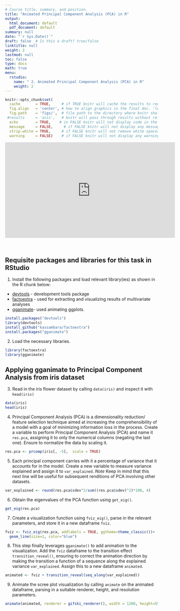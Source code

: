 ```yaml
---
# Course title, summary, and position.
title: "Animated Principal Component Analysis (PCA) in R"
output:
  html_document: default
  pdf_document: default
summary: null
date: "`r Sys.Date()`"
draft: false  # Is this a draft? true/false
linktitle: null
weight: 2
lastmod: null
toc: false
type: docs
math: true
menu:
  rstudio:
    name: " 2. Animated Principal Component Analysis (PCA) in R"
    weight: 2
---
```


```r
knitr::opts_chunk$set(
  cache       = TRUE,     # if TRUE knitr will cache the results to reuse in future knits
  fig.align   = 'center', # how to align graphics in the final doc. 'left', 'right', 'center'
  fig.path    = 'figs/',  # file path to the directory where knitr shall store the graphics files
 #results     = 'asis',   # knitr will pass through results without reformatting them
  echo        = TRUE,    # in FALSE knitr will not display code in the code chunk above it's results
  message     = FALSE,     # if FALSE knitr will not display any messages generated by code
  strip.white = TRUE,     # if FALSE knitr will not remove white spaces at the beg or end of code chunk
  warning     = FALSE)    # if FALSE knitr will not display any warning messages in the final document
```

<iframe width="560" height="315" src="https://www.youtube.com/embed/JbYUe2sPCr8" title="YouTube video player" frameborder="0" allow="accelerometer; autoplay; clipboard-write; encrypted-media; gyroscope; picture-in-picture" allowfullscreen></iframe>


&nbsp;
&nbsp; 

## <b> Requisite packages and libraries for this task in RStudio </b>

1. Install the following packages and load relevant library(ies) as shown in the R chunk below:  

* [devtools](https://cran.r-project.org/web/packages/devtools/index.html) - development tools package   
* [factoextra](https://cran.r-project.org/web/packages/factoextra/index.html) - used for extracting and visualizing results of multivariate analyses  
* [gganimate](https://cran.r-project.org/web/packages/gganimate/index.html)- used animating ggplots.

```r
install.packages("devtools")
library(devtools)
install_github("kassambara/factoextra")
install.packages("gganimate")
```

2. Load the necessary libraries.
```r
library(factoextra)
library(gganimate)
```

## <b> Applying gganimate to Principal Component Analysis from iris dataset </b>
3. Read in the iris flower dataset by calling `data(iris)` and inspect it with `head(iris)`

```r
data(iris)
head(iris)
```


4. Principal Component Analysis (PCA) is a dimensionality reduction/ feature selection technique aimed at increasing the comprehensibility of a model with a goal of minimizing information loss in the process. Create a variable to perform Principal Component Analysis (PCA) and name it `res.pca`, assigning it to only the numerical columns (negating the last one). Ensure to normalize the data by scaling it.

```r
res.pca <- prcomp(iris[, -5],  scale = TRUE)
```

5. Each principal component carries with it a percentage of variance that it accounts for in the model. Create a new variable to measure variance explained and assign it to `var_explained`. 
*Note* Keep in mind that this next line will be useful for subsequent renditions of PCA involving other datasets. 

```r
var_explained <- round(res.pca$sdev^2/sum((res.pca$sdev)^2)*100, 4)
```

6. Obtain the eigenvalues of the PCA function using `get_eig()`.

```r
get_eig(res.pca)
```

7. Create a visualization function using `fviz_eig()`, parse in the relevant parameters, and store it in a new dataframe `fviz`.

```r
fviz <- fviz_eig(res.pca, addlabels = TRUE, ggtheme=theme_classic())+
  geom_line(size=1, color="blue")
```


8. This step finally leverages `gganimate()` to add animation to the visualization. Add the `fviz` dataframe to the transition effect `transition_reveal()`, ensuring to correct the animation direction by making the transition a function of a sequence along the explained variance `var_explained`. Assign this to a new dataframe `animated`.

```r
animated <- fviz + transition_reveal(seq_along(var_explained))
```

9. Animate the scree plot visualization by calling `animate` on the animated dataframe, parsing in a suitable renderer, height, and resolution parameters.

```r
animate(animated, renderer = gifski_renderer(), width = 1200, height=550, res=150)
```


